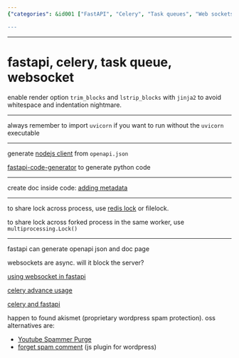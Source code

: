 ```yaml
---
{"categories": &id001 ["FastAPI", "Celery", "Task queues", "Web sockets", "Jinja2 whitespace issues", "Uvicorn import", "Openapi.json client code generation"], "category": "FastAPI", "date": "2023-12-22 23:52:59", "description": "This article delves into the integration of FastAPI, Celery, and task queues with web sockets. It covers various topics like resolving Jinja2 whitespace issues, working with uvicorn import, utilizing openapi.json client code generation for documentation purposes, adding metadata to enhance docs, and sharing locks across multiple processes. Additionally, it provides useful resources for advanced usage.", "tags": *id001, "title": "fastapi, celery, task queue, websocket"}

---
```


------

# fastapi, celery, task queue, websocket

enable render option `trim_blocks` and `lstrip_blocks` with `jinja2` to avoid whitespace and indentation nightmare.

----

always remember to import `uvicorn` if you want to run without the `uvicorn` executable

----

generate [nodejs client](https://fastapi.tiangolo.com/advanced/generate-clients/) from `openapi.json`

[fastapi-code-generator](https://pypi.org/project/fastapi-code-generator/) to generate python code

----

create doc inside code: [adding metadata](https://fastapi.tiangolo.com/tutorial/metadata/)

----

to share lock across process, use [redis lock](https://pypi.org/project/python-redis-lock/) or filelock.

to share lock across forked process in the same worker, use `multiprocessing.Lock()`

----

fastapi can generate openapi json and doc page

websockets are async. will it block the server?

[using websocket in fastapi](https://fastapi.tiangolo.com/zh/advanced/websockets/)

[celery advance usage](https://medium.com/pythonistas/a-complete-guide-to-production-ready-celery-configuration-5777780b3166#:~:text=The%20task%20can%20catch%20this%20to%20clean%20up,try%3A%20return%20do_work%20%28%29%20except%20SoftTimeLimitExceeded%3A%20cleanup_in_a_hurry%20%28%29)

[celery and fastapi](https://derlin.github.io/introduction-to-fastapi-and-celery/03-celery/#:~:text=Celery%20doesn%27t%20provide%20an%20obvious%20way%20to%20limit,is%20already%20running%2C%20he%20should%20get%20an%20error.)

happen to found akismet (proprietary wordpress spam protection). oss alternatives are:

- [Youtube Spammer Purge](https://github.com/ThioJoe/YT-Spammer-Purge)
- [forget spam comment](https://github.com/thegulshankumar/forget-spam-comment/) (js plugin for wordpress)

